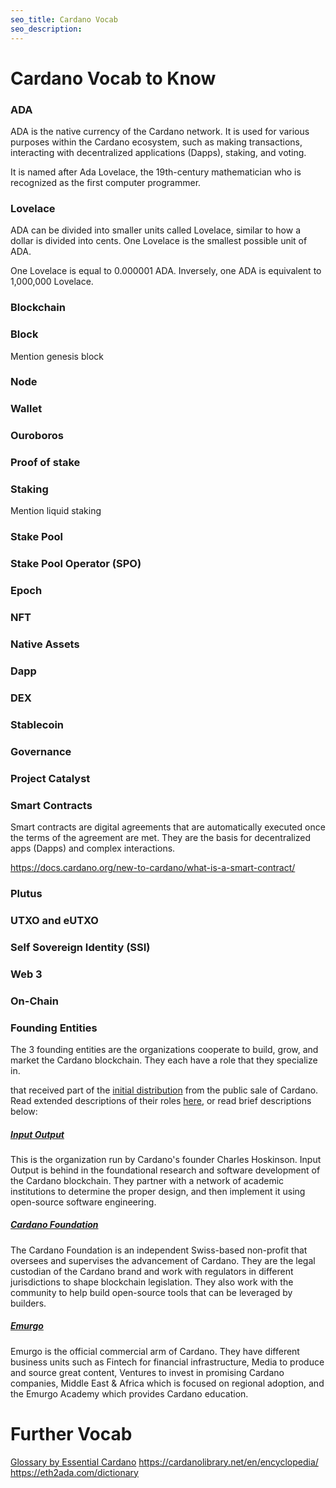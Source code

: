 ```yaml
---
seo_title: Cardano Vocab
seo_description: 
---
```


# Cardano Vocab to Know

### ADA
ADA is the native currency of the Cardano network. It is used for various purposes within the Cardano ecosystem, such as making transactions, interacting with decentralized applications (Dapps), staking, and voting. 

It is named after Ada Lovelace, the 19th-century mathematician who is recognized as the first computer programmer.

### Lovelace 
ADA can be divided into smaller units called Lovelace, similar to how a dollar is divided into cents. One Lovelace is the smallest possible unit of ADA. 

One Lovelace is equal to 0.000001 ADA. Inversely, one ADA is equivalent to 1,000,000 Lovelace. 

### Blockchain 
### Block 
Mention genesis block

### Node

### Wallet  

### Ouroboros

### Proof of stake  

### Staking
Mention liquid staking

### Stake Pool

### Stake Pool Operator (SPO)

### Epoch

### NFT  

### Native Assets  
### Dapp  

### DEX  

### Stablecoin  

### Governance  
### Project Catalyst  

### Smart Contracts 
Smart contracts are digital agreements that are automatically executed once the terms of the agreement are met. They are the basis for decentralized apps (Dapps) and complex interactions. 

https://docs.cardano.org/new-to-cardano/what-is-a-smart-contract/

### Plutus

### UTXO  and eUTXO

### Self Sovereign Identity (SSI)

### Web 3  

### On-Chain  

### Founding Entities 
The 3 founding entities are the organizations cooperate to build, grow, and market the Cardano blockchain. They each have a role that they specialize in.

that received part of the [initial distribution](https://cardano.org/genesis/) from the public sale of Cardano.  Read extended descriptions of their roles [here](https://cardano.org/partners/?tab=iohk#partners-section), or read brief descriptions below: 
##### [Input Output](https://iohk.io/en/) 
This is the organization run by Cardano's founder Charles Hoskinson. Input Output is behind in the foundational research and software development of the Cardano blockchain. They partner with a network of academic institutions to determine the proper design, and then implement it using open-source software engineering. 

##### [Cardano Foundation](https://cardanofoundation.org/)
The Cardano Foundation is an independent Swiss-based non-profit that oversees and supervises the advancement of Cardano. They are the legal custodian of the Cardano brand and work with regulators in different jurisdictions to shape blockchain legislation. They also work with the community to help build open-source tools that can be leveraged by builders. 

##### [Emurgo](https://www.emurgo.io/)
Emurgo is the official commercial arm of Cardano. They have different business units such as Fintech for financial infrastructure, Media to produce and source great content, Ventures to invest in promising Cardano companies, Middle East & Africa which is focused on regional adoption, and the Emurgo Academy which provides Cardano education.  


# Further Vocab
[Glossary by Essential Cardano](https://www.essentialcardano.io/glossary)
https://cardanolibrary.net/en/encyclopedia/
https://eth2ada.com/dictionary